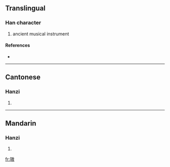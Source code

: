 ==Translingual==

===Han character===
{{Han char|rn=96|rad=玉|as=11|sn=15|four=1814<sub>0</sub>|canj=一土土尸大 (MGGSK), 一土手尸大 (MGQSK)}}

# ancient musical instrument

====References====
* {{Han ref|kx=0741.060|dkj=21204|dj=1150.240|hdz=21133.040|uh=7488|ud=29832|bh=E6A9|bd=59049}}

----

==Cantonese==

===Hanzi===
{{yue-hanzi|jyut=|y=ngou6}}

# {{defn|Cantonese}}

----

==Mandarin==

===Hanzi===
{{cmn-hanzi|pin=[[áo]] ([[ao2]])|wg=ao<sup>2</sup>}}

# {{defn|Mandarin}}

[[fr:璈]]